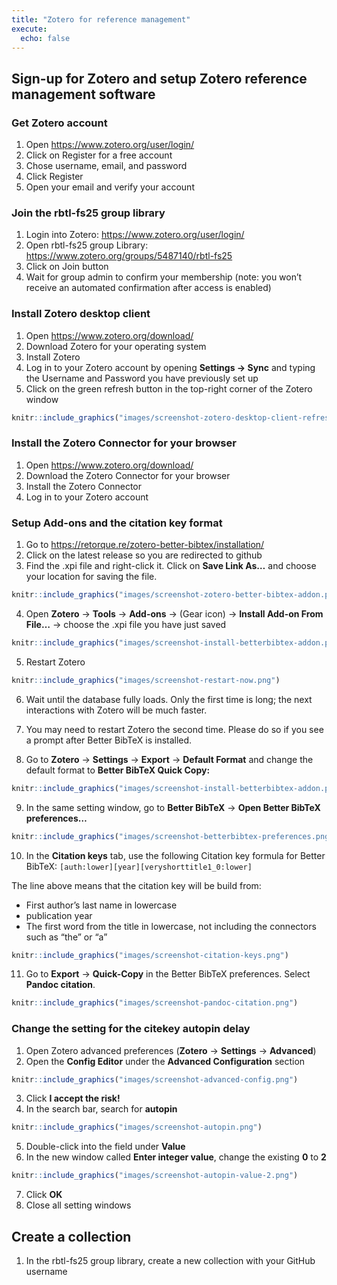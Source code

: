 ```yaml
---
title: "Zotero for reference management"
execute: 
  echo: false
---
```


## Sign-up for Zotero and setup Zotero reference management software

### Get Zotero account

1. Open <https://www.zotero.org/user/login/>
2. Click on Register for a free account
3. Chose username, email, and password
4. Click Register
5. Open your email and verify your account

### Join the rbtl-fs25 group library

1. Login into Zotero: <https://www.zotero.org/user/login/>
2. Open rbtl-fs25 group Library: <https://www.zotero.org/groups/5487140/rbtl-fs25>
3. Click on Join button
4. Wait for group admin to confirm your membership (note: you won't receive an automated confirmation after access is enabled)

### Install Zotero desktop client

1. Open <https://www.zotero.org/download/>
2. Download Zotero for your operating system
3. Install Zotero
4. Log in to your Zotero account by opening **Settings -> Sync** and typing the Username and Password you have previously set up
5. Click on the green refresh button in the top-right corner of the Zotero window

```r
knitr::include_graphics("images/screenshot-zotero-desktop-client-refresh.png")
```

### Install the Zotero Connector for your browser

1. Open <https://www.zotero.org/download/>
2. Download the Zotero Connector for your browser
3. Install the Zotero Connector
4. Log in to your Zotero account

### Setup Add-ons and the citation key format

1. Go to <https://retorque.re/zotero-better-bibtex/installation/>
2. Click on the latest release so you are redirected to github
3. Find the .xpi file and right-click it. Click on **Save Link As...** and choose your location for saving the file.

```r
knitr::include_graphics("images/screenshot-zotero-better-bibtex-addon.png")
```

4. Open **Zotero** -> **Tools** -> **Add-ons** -> (Gear icon) -> **Install Add-on From File...** -> choose the .xpi file you have just saved

```r
knitr::include_graphics("images/screenshot-install-betterbibtex-addon.png")
```

5. Restart Zotero

```r
knitr::include_graphics("images/screenshot-restart-now.png")
```

6. Wait until the database fully loads. Only the first time is long; the next interactions with Zotero will be much faster.

7. You may need to restart Zotero the second time. Please do so if you see a prompt after Better BibTeX is installed.

8. Go to **Zotero** -> **Settings** -> **Export** -> **Default Format** and change the default format to **Better BibTeX Quick Copy: \cite{citation keys}**

```r
knitr::include_graphics("images/screenshot-install-betterbibtex-addon.png")
```

9. In the same setting window, go to **Better BibTeX** -> **Open Better BibTeX preferences...**

```r
knitr::include_graphics("images/screenshot-betterbibtex-preferences.png")
```

10. In the **Citation keys** tab, use the following Citation key formula for Better BibTeX: `[auth:lower][year][veryshorttitle1_0:lower]`

The line above means that the citation key will be build from:

- First author's last name in lowercase
- publication year
- The first word from the title in lowercase, not including the connectors such as "the" or "a"

```r
knitr::include_graphics("images/screenshot-citation-keys.png")
```

11. Go to **Export** -> **Quick-Copy** in the Better BibTeX preferences. Select **Pandoc citation**.

```r
knitr::include_graphics("images/screenshot-pandoc-citation.png")
```


### Change the setting for the citekey autopin delay

1. Open Zotero advanced preferences (**Zotero** -> **Settings** -> **Advanced**)
2. Open the **Config Editor** under the **Advanced Configuration** section

```r
knitr::include_graphics("images/screenshot-advanced-config.png")
```

3. Click **I accept the risk!**
4. In the search bar, search for **autopin**

```r
knitr::include_graphics("images/screenshot-autopin.png")
```

5. Double-click into the field under **Value**
6. In the new window called **Enter integer value**, change the existing **0** to **2**

```r
knitr::include_graphics("images/screenshot-autopin-value-2.png")
```

7. Click **OK**
8. Close all setting windows

## Create a collection 

1. In the rbtl-fs25 group library, create a new collection with your GitHub username

